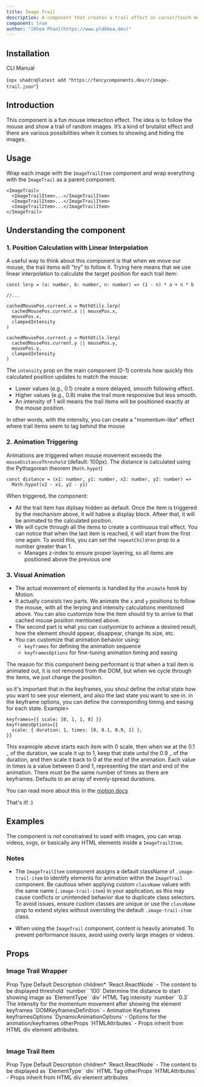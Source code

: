 ```yaml
---
title: Image Trail
description: A component that creates a trail effect on cursor/touch movement. Works also with videos, svgs, or any type of html elements.
component: true
author: "[Khoa Phan](https://www.pldkhoa.dev)"
---
```


<ComponentPreview name="image-trail-demo" />

## Installation

<Tabs defaultValue="cli">

<TabsList>
  <TabsTrigger value="cli">CLI</TabsTrigger>
  <TabsTrigger value="manual">Manual</TabsTrigger>
</TabsList>
<TabsContent value="cli">

<CodeBlockWrapper language="bash">{`npx shadcn@latest add "https://fancycomponents.dev/r/image-trail.json"`}</CodeBlockWrapper>

</TabsContent>
<TabsContent value="manual">

<ComponentSource name="image-trail" />

</TabsContent>
</Tabs>

## Introduction

This component is a fun mouse interaction effect. The idea is to follow the mouse and show a trail of random images. It’s a kind of brutalist effect and there are various possibilities when it comes to showing and hiding the images.

## Usage

Wrap each image with the `ImageTrailItem` component and wrap everything with the `ImageTrail` as a parent component.

```tsx
<ImageTrail>
  <ImageTrailItem>...</ImageTrailItem>
  <ImageTrailItem>...</ImageTrailItem>
  <ImageTrailItem>...</ImageTrailItem>
</ImageTrail>
```

## Understanding the component

### 1. Position Calculation with Linear Interpolation

A useful way to think about this component is that when we move our mouse, the trail items will "try" to follow it. Trying here means that we use linear interpolation to calculate the target position for each trail item:

```tsx
const lerp = (a: number, b: number, n: number) => (1 - n) * a + n * b

//...

cachedMousePos.current.x = MathUtils.lerp(
  cachedMousePos.current.x || mousePos.x,
  mousePos.x,
  clampedIntensity
)

cachedMousePos.current.y = MathUtils.lerp(
  cachedMousePos.current.y || mousePos.y,
  mousePos.y,
  clampedIntensity
)
```

The `intensity` prop on the main component (0-1) controls how quickly this calculated position updates to match the mouse:

- Lower values (e.g., 0.1) create a more delayed, smooth following effect.
- Higher values (e.g., 0.8) make the trail more responsive but less smooth.
- An intensity of 1 will means the trail items will be positioned exactly at the mouse position.

<ComponentPreview name="image-trail-instant-demo" />

In other words, with the intensity, you can create a "momentum-like" effect where trail items seem to lag behind the mouse

### 2. Animation Triggering

Animations are triggered when mouse movement exceeds the `mouseDistanceThreshold` (default: 100px).
The distance is calculated using the Pythagorean theorem (`Math.hypot`)

```tsx
const distance = (x1: number, y1: number, x2: number, y2: number) =>
  Math.hypot(x2 - x1, y2 - y1)
```

When triggered, the component:

- All the trail item has diplsay hidden as default. Once the item is triggered by the mechanism above, it will habve a display block. Afteer that, it will be animated to the calculated position.
- We will cycle through all the items to create a continuous trail effect. You can notice that when the last item is reached, it will start from the first one again. To avoid this, you can set the `repeatChildren` prop to a number greater than 1.
  - Manages z-index to ensure proper layering, so all items are positioned above the previous one

### 3. Visual Animation

- The actual movement of elements is handled by the `animate` hook by Motion.
- It actually consists two parts. We animate the `x` and `y` positions to follow the mouse, with all the lerping and intensity calculations mentioned above. You can also customize how the item should try to arrive to that cached mouse posiiton mentioned above.
- The second part is what you can custyomize to achieve a desired result, how the element should appear, disappear, change its size, etc.
- You can customize that animation behavior using:
  - `keyframes` for defining the animation sequence
  - `keyframesOptions` for fine-tuning animation timing and easing

The reason for this component being performant is that when a trail item is animated out, it is not removed from the DOM, but when we cycle through the items, we just change the posiiton.

so it's important that in the keyframes, you shoul define the initial state how you want to see your element, and also the last state you want to see in.
in the keyframe options, you can define the corresponding timing and easing for each state.
Example>

```tsx
keyframes={{ scale: [0, 1, 1, 0] }}
keyframesOptions={{
  scale: { duration: 1, times: [0, 0.1, 0.9, 1] },
}}
```

This examople above starts each item with 0 scale, then when we at the 0.1 _ of the duration, we scale it up to 1, keep that state untul the 0.9 _ of the duration, and then scale it back to 0 at the end of the animation. Each value in times is a value between 0 and 1, representing the start and end of the animation.
There must be the same number of times as there are keyframes. Defaults to an array of evenly-spread durations.

You can read more about this in the [motion docs](https://motion.dev/docs/animate#times)

That's it! :)

## Examples

The component is not constrained to used with images, you can wrap videos, svgs, or basically any HTML elements inside a `ImageTrailItem`.

<ComponentPreview name="image-trail-various-elements-demo" />

### Notes

- The `ImageTrailItem` component assigns a default className of `.image-trail-item` to identify elements for animation within the `ImageTrail` component. Be cautious when applying custom `className` values with the same name (`.image-trail-item`) in your application, as this may cause conflicts or unintended behavior due to duplicate class selectors. To avoid issues, ensure custom classes are unique or use the `className` prop to extend styles without overriding the default `.image-trail-item` class.

- When using the `ImageTrail` component, content is heavily animated. To prevent performance issues, avoid using overly large images or videos.

## Props

### Image Trail Wrapper

<Table>
  <TableHeader>
    <TableRow>
      <TableHead>Prop</TableHead>
      <TableHead>Type</TableHead>
      <TableHead>Default</TableHead>
      <TableHead>Description</TableHead>
    </TableRow>
  </TableHeader>
  <TableBody>
    <TableRow>
      <TableCell>
        children<span className="text-red-500">*</span>
      </TableCell>
      <TableCell>`React.ReactNode`</TableCell>
      <TableCell>-</TableCell>
      <TableCell>The content to be displayed</TableCell>
    </TableRow>
    <TableRow>
      <TableCell>threshold</TableCell>
      <TableCell>`number`</TableCell>
      <TableCell>`100`</TableCell>
      <TableCell>Determine the distance to start showing image</TableCell>
    </TableRow>
    <TableRow>
      <TableCell>as</TableCell>
      <TableCell>`ElementType`</TableCell>
      <TableCell>`div`</TableCell>
      <TableCell>HTML Tag</TableCell>
    </TableRow>
    <TableRow>
      <TableCell>intensity</TableCell>
      <TableCell>`number`</TableCell>
      <TableCell>`0.3`</TableCell>
      <TableCell>
        The intensity for the momentum movement after showing the element
      </TableCell>
    </TableRow>
    <TableRow>
      <TableCell>keyframes</TableCell>
      <TableCell>`DOMKeyframesDefinition`</TableCell>
      <TableCell>-</TableCell>
      <TableCell>Animation Keyframes</TableCell>
    </TableRow>
    <TableRow>
      <TableCell>keyframesOptions</TableCell>
      <TableCell>`DynamicAnimationOptions`</TableCell>
      <TableCell>-</TableCell>
      <TableCell>Options for the animation/keyframes</TableCell>
    </TableRow>
    <TableRow>
      <TableCell>otherProps</TableCell>
      <TableCell>`HTMLAttributes<HTMLDivElement>`</TableCell>
      <TableCell>-</TableCell>
      <TableCell>Props inherit from HTML div element attributes. </TableCell>
    </TableRow>
  </TableBody>
</Table>

### Image Trail Item

<Table>
  <TableHeader>
    <TableRow>
      <TableHead>Prop</TableHead>
      <TableHead>Type</TableHead>
      <TableHead>Default</TableHead>
      <TableHead>Description</TableHead>
    </TableRow>
  </TableHeader>
  <TableBody>
    <TableRow>
      <TableCell>
        children<span className="text-red-500">*</span>
      </TableCell>
      <TableCell>`React.ReactNode`</TableCell>
      <TableCell>-</TableCell>
      <TableCell>The content to be displayed</TableCell>
    </TableRow>
    <TableRow>
      <TableCell>as</TableCell>
      <TableCell>`ElementType`</TableCell>
      <TableCell>`div`</TableCell>
      <TableCell>HTML Tag</TableCell>
    </TableRow>
    <TableRow>
      <TableCell>otherProps</TableCell>
      <TableCell>`HTMLAttributes<HTMLDivElement>`</TableCell>
      <TableCell>-</TableCell>
      <TableCell>Props inherit from HTML div element attributes</TableCell>
    </TableRow>
  </TableBody>
</Table>
